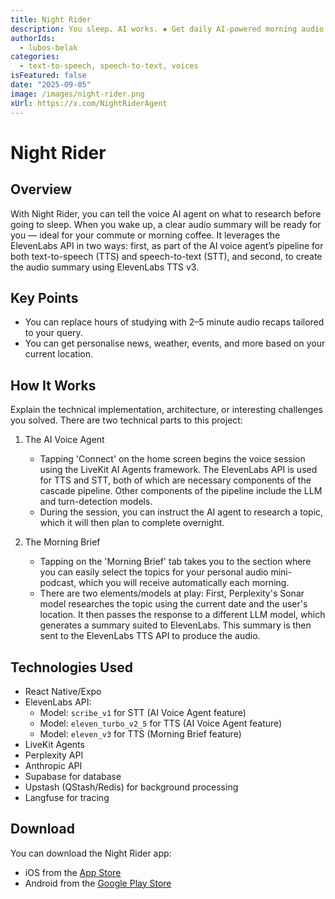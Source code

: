 ```yaml
---
title: Night Rider
description: You sleep. AI works. ✸ Get daily AI-powered morning audio briefings on local weather, news, nearby events and more…
authorIds:
  - lubos-belak
categories:
  - text-to-speech, speech-to-text, voices
isFeatured: false
date: "2025-09-05"
image: /images/night-rider.png
xUrl: https://x.com/NightRiderAgent
---
```


# Night Rider

## Overview

With Night Rider, you can tell the voice AI agent on what to research before going to sleep. When you wake up, a clear audio summary will be ready for you — ideal for your commute or morning coffee.
It leverages the ElevenLabs API in two ways: first, as part of the AI voice agent’s pipeline for both text-to-speech (TTS) and speech-to-text (STT), and second, to create the audio summary using ElevenLabs TTS v3.

## Key Points

- You can replace hours of studying with 2–5 minute audio recaps tailored to your query.
- You can get personalise news, weather, events, and more based on your current location.

## How It Works

Explain the technical implementation, architecture, or interesting challenges you solved.
There are two technical parts to this project:

1. The AI Voice Agent
    - Tapping 'Connect' on the home screen begins the voice session using the LiveKit AI Agents framework. The ElevenLabs API is used for TTS and STT, both of which are necessary components of the cascade pipeline. Other components of the pipeline include the LLM and turn-detection models.
    - During the session, you can instruct the AI agent to research a topic, which it will then plan to complete overnight. 

2. The Morning Brief
    - Tapping on the 'Morning Brief' tab takes you to the section where you can easily select the topics for your personal audio mini-podcast, which you will receive automatically each morning.
    - There are two elements/models at play: First, Perplexity's Sonar model researches the topic using the current date and the user's location. It then passes the response to a different LLM model, which generates a summary suited to ElevenLabs. This summary is then sent to the ElevenLabs TTS API to produce the audio.

## Technologies Used

- React Native/Expo
- ElevenLabs API:
    - Model: `scribe_v1` for STT (AI Voice Agent feature)
    - Model: `eleven_turbo_v2_5` for TTS (AI Voice Agent feature)
    - Model: `eleven_v3` for TTS (Morning Brief feature)
- LiveKit Agents
- Perplexity API
- Anthropic API
- Supabase for database
- Upstash (QStash/Redis) for background processing
- Langfuse for tracing

## Download

You can download the Night Rider app:
- iOS from the [App Store](https://apps.apple.com/us/app/night-rider-ai-researcher/id6746437996)
- Android from the [Google Play Store](https://play.google.com/store/apps/details?id=app.httpster.nightrider&pli=1)



